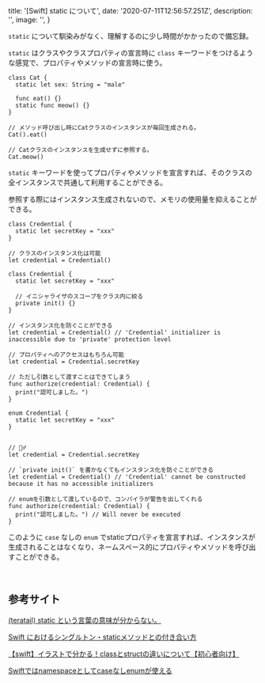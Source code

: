 
  title: '[Swift] static について',
  date: '2020-07-11T12:56:57.251Z',
  description: '',
  image: '',
}

`static` について馴染みがなく、理解するのに少し時間がかかったので備忘録。

`static` はクラスやクラスプロパティの宣言時に `class` キーワードをつけるような感覚で、プロパティやメソッドの宣言時に使う。

```
class Cat {
  static let sex: String = "male"

  func eat() {}
  static func meow() {}
}

// メソッド呼び出し時にCatクラスのインスタンスが毎回生成される。
Cat().eat()

// Catクラスのインスタンスを生成せずに参照する。
Cat.meow()
```

`static` キーワードを使ってプロパティやメソッドを宣言すれば、そのクラスの全インスタンスで共通して利用することができる。

参照する際にはインスタンス生成されないので、メモリの使用量を抑えることができる。

```
class Credential {
  static let secretKey = "xxx"
}

// クラスのインスタンス化は可能
let credential = Credential()
```

```
class Credential {
  static let secretKey = "xxx"

  // イニシャライザのスコープをクラス内に絞る
  private init() {}
}

// インスタンス化を防ぐことができる
let credential = Credential() // 'Credential' initializer is inaccessible due to 'private' protection level

// プロパティへのアクセスはもちろん可能
let credential = Credential.secretKey

// ただし引数として渡すことはできてしまう
func authorize(credential: Credential) {
  print("認可しました。")
}
```

```
enum Credential {
  static let secretKey = "xxx"
}


// 🙆‍♂️
let credential = Credential.secretKey

// `private init()` を書かなくてもインスタンス化を防ぐことができる
let credential = Credential() // 'Credential' cannot be constructed because it has no accessible initializers

// enumを引数として渡しているので、コンパイラが警告を出してくれる
func authorize(credential: Credential) {
  print("認可しました。") // Will never be executed
}
```

このように `case` なしの `enum` でstaticプロパティを宣言すれば、インスタンスが生成されることはなくなり、ネームスペース的にプロパティやメソッドを呼び出すことができる。

<br />

## 参考サイト

[(teratail) static という言葉の意味が分からない。](https://teratail.com/questions/86639)

[Swift におけるシングルトン・staticメソッドとの付き合い方](https://medium.com/swift-column/singleton-398078bcc58d)

[【swift】イラストで分かる！classとstructの違いについて【初心者向け】](https://qiita.com/narukun/items/24d9e68ff965f8da09ad)

[Swiftではnamespaceとしてcaseなしenumが使える](https://qiita.com/takasek/items/3497188559fbf717751b)


